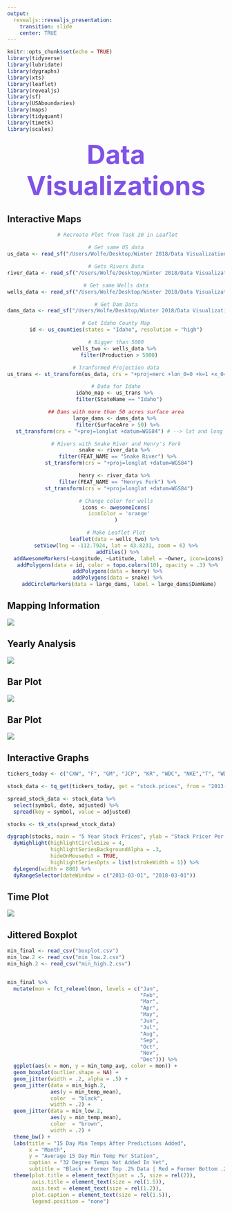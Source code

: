```yaml
---
output:
  revealjs::revealjs_presentation:
    transition: slide
    center: TRUE
---
```


```r
knitr::opts_chunk$set(echo = TRUE)
library(tidyverse)
library(lubridate)
library(dygraphs)
library(xts)
library(leaflet)
library(revealjs)
library(sf)
library(USAboundaries)
library(maps)
library(tidyquant)
library(timetk)
library(scales)
```

# Data Visualizations {#title}

## Interactive Maps

<center>

```r
 # Recreate Plot from Task 20 in Leaflet

# Get same US data
us_data <- read_sf("/Users/Wolfe/Desktop/Winter 2018/Data Visualization/us.shp")

# Gets Rivers Data
river_data <- read_sf("/Users/Wolfe/Desktop/Winter 2018/Data Visualization/rios.shp")

# Get same Wells data
wells_data <- read_sf("/Users/Wolfe/Desktop/Winter 2018/Data Visualization/poso.shp")

# Get Dam Data
dams_data <- read_sf("/Users/Wolfe/Desktop/Winter 2018/Data Visualization/dams.shp")

# Get Idaho County Map
id <- us_counties(states = "Idaho", resolution = "high")

# Bigger than 5000
wells_two <- wells_data %>% 
  filter(Production > 5000)

# Tranformed Projection data
us_trans <- st_transform(us_data, crs = "+proj=merc +lon_0=0 +k=1 +x_0=0 +y_0=0 +ellps=WGS84 +datum=WGS84 +units=m +no_defs")

# Data for Idaho
idaho_map <- us_trans %>% 
  filter(StateName == "Idaho")

## Dams with more than 50 acres surface area
large_dams <- dams_data %>% 
  filter(SurfaceAre > 50) %>% 
  st_transform(crs = "+proj=longlat +datum=WGS84") # --> lat and long

# Rivers with Snake River and Henry's Fork
snake <- river_data %>% 
  filter(FEAT_NAME == "Snake River") %>% 
  st_transform(crs = "+proj=longlat +datum=WGS84")

henry <- river_data %>% 
  filter(FEAT_NAME == "Henrys Fork") %>% 
  st_transform(crs = "+proj=longlat +datum=WGS84")

# Change color for wells
icons <- awesomeIcons(
  iconColor = 'orange'
)

# Make Leaflet Plot
leaflet(data = wells_two) %>% 
  setView(lng = -112.7924, lat = 43.8231, zoom = 6) %>%  
  addTiles() %>% 
  addAwesomeMarkers(~Longitude, ~Latitude, label = ~Owner, icon=icons) %>% 
  addPolygons(data = id, color = topo.colors(10), opacity = .3) %>% 
  addPolygons(data = henry) %>% 
  addPolygons(data = snake) %>% 
  addCircleMarkers(data = large_dams, label = large_dams$DamName)
```

</center>

## Mapping Information

![](/Users/Wolfe/portfolio_site/docs/pics/us.png)



## Yearly Analysis

![](/Users/Wolfe/portfolio_site/docs/pics/states.png)

## Bar Plot

![](/Users/Wolfe/portfolio_site/docs/pics/rain.png)

## Bar Plot

![](/Users/Wolfe/portfolio_site/docs/pics/nhl.png)

## Interactive Graphs

```r

tickers_today <- c("CXW", "F", "GM", "JCP", "KR", "WDC", "NKE","T", "WDAY", "WFC", "WMT")

stock_data <- tq_get(tickers_today, get = "stock.prices", from = "2013-03-01", to = "2018-06-03") 

spread_stock_data <- stock_data %>% 
  select(symbol, date, adjusted) %>% 
  spread(key = symbol, value = adjusted)

stocks <- tk_xts(spread_stock_data)

dygraph(stocks, main = "5 Year Stock Prices", ylab = "Stock Pricer Per Share", xlab = "Per Day") %>% 
  dyHighlight(highlightCircleSize = 4,
              highlightSeriesBackgroundAlpha = .3,
              hideOnMouseOut = TRUE,
              highlightSeriesOpts = list(strokeWidth = 1)) %>% 
  dyLegend(width = 800) %>% 
  dyRangeSelector(dateWindow = c("2013-03-01", "2018-03-01"))
```

## Time Plot

![](/Users/Wolfe/portfolio_site/docs/pics/rex.png)

## Jittered Boxplot

```r

min_final <- read_csv("boxplot.csv")
min_low.2 <- read_csv("min_low.2.csv")
min_high.2 <- read_csv("min_high.2.csv")


min_final %>% 
  mutate(mon = fct_relevel(mon, levels = c("Jan",
                                           "Feb",
                                           "Mar",
                                           "Apr",
                                           "May",
                                           "Jun",
                                           "Jul",
                                           "Aug",
                                           "Sep",
                                           "Oct",
                                           "Nov",
                                           "Dec"))) %>%
  ggplot(aes(x = mon, y = min_temp_avg, color = mon)) +
  geom_boxplot(outlier.shape = NA) +
  geom_jitter(width = .2, alpha = .5) +
  geom_jitter(data = min_high.2, 
              aes(y = min_temp_mean), 
              color  = "black", 
              width = .2) +
  geom_jitter(data = min_low.2, 
              aes(y = min_temp_mean), 
              color  = "brown", 
              width = .2) +
  theme_bw() +
  labs(title = "15 Day Min Temps After Predictions Added",
       x = "Month",
       y = "Average 15 Day Min Temp Per Station",
       caption = "32 Degree Temps Not Added In Yet",
       subtitle = "Black = Former Top .2% Data | Red = Former Bottom .2% Data") +
  theme(plot.title = element_text(hjust = .5, size = rel(2)),
        axis.title = element_text(size = rel(1.5)),
        axis.text = element_text(size = rel(1.2)),
        plot.caption = element_text(size = rel(1.5)),
        legend.position = "none")

```




<style>
#title{
margin: auto;
text-align: center;
font-size: 60px;
color: #7F52E8;
}


</style>